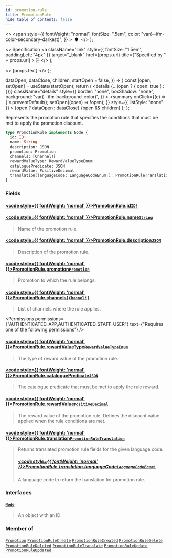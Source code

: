 ```yaml
---
id: promotion-rule
title: PromotionRule
hide_table_of_contents: false
---
```


  <>
    <span
      style={{
        fontWeight: "normal",
        fontSize: ".5em",
        color: "var(--ifm-color-secondary-darkest)",
      }}
    >
      &nbsp;●&nbsp;
    </span>
  </>
);

  <>
    Specification
    <a
      className="link"
      style={{ fontSize: "1.5em", paddingLeft: "4px" }}
      target="\_blank"
      href={props.url}
      title={"Specified by " + props.url}
    >
      ⎘
    </a>
  </>
);

  <>
    <span className={props.class}>{props.text}</span>
  </>
);


  dataOpen,
  dataClose,
  children,
  startOpen = false,
}) => {
  const [open, setOpen] = useState(startOpen);
  return (
    <details
      {...(open ? { open: true } : {})}
      className="details"
      style={{
        border: "none",
        boxShadow: "none",
        background: "var(--ifm-background-color)",
      }}
    >
      <summary
        onClick={(e) => {
          e.preventDefault();
          setOpen((open) => !open);
        }}
        style={{ listStyle: "none" }}
      >
        {open ? dataOpen : dataClose}
      </summary>
      {open && children}
    </details>
  );
};

Represents the promotion rule that specifies the conditions that must be met to apply the promotion discount.

<Badge text="Added in Saleor 3.17" class="secondary margin-bottom--sm" />

<FeaturePreview />

```graphql
type PromotionRule implements Node {
  id: ID!
  name: String
  description: JSON
  promotion: Promotion
  channels: [Channel!]
  rewardValueType: RewardValueTypeEnum
  cataloguePredicate: JSON
  rewardValue: PositiveDecimal
  translation(languageCode: LanguageCodeEnum!): PromotionRuleTranslation
}
```

### Fields

#### [<code style={{ fontWeight: 'normal' }}>PromotionRule.<b>id</b></code>](#)<Bullet />[`ID!`](../../../api-reference/miscellaneous/scalars/id) <Badge class="badge badge--secondary" text="non-null"/> <Badge class="badge badge--secondary" text="scalar"/>

>

#### [<code style={{ fontWeight: 'normal' }}>PromotionRule.<b>name</b></code>](#)<Bullet />[`String`](../../../api-reference/miscellaneous/scalars/string) <Badge class="badge badge--secondary" text="scalar"/>

> Name of the promotion rule.

#### [<code style={{ fontWeight: 'normal' }}>PromotionRule.<b>description</b></code>](#)<Bullet />[`JSON`](../../../api-reference/miscellaneous/scalars/json) <Badge class="badge badge--secondary" text="scalar"/>

> Description of the promotion rule.

#### [<code style={{ fontWeight: 'normal' }}>PromotionRule.<b>promotion</b></code>](#)<Bullet />[`Promotion`](../../../api-reference/discounts/objects/promotion) <Badge class="badge badge--secondary" text="object"/>

> Promotion to which the rule belongs.

#### [<code style={{ fontWeight: 'normal' }}>PromotionRule.<b>channels</b></code>](#)<Bullet />[`[Channel!]`](../../../api-reference/channels/objects/channel) <Badge class="badge badge--secondary" text="list"/> <Badge class="badge badge--secondary" text="object"/>

> List of channels where the rule applies.

<Permissions
  permissions={"AUTHENTICATED_APP,AUTHENTICATED_STAFF_USER"}
  text={"Requires one of the following permissions"}
/>

#### [<code style={{ fontWeight: 'normal' }}>PromotionRule.<b>rewardValueType</b></code>](#)<Bullet />[`RewardValueTypeEnum`](../../../api-reference/discounts/enums/reward-value-type-enum) <Badge class="badge badge--secondary" text="enum"/>

> The type of reward value of the promotion rule.

#### [<code style={{ fontWeight: 'normal' }}>PromotionRule.<b>cataloguePredicate</b></code>](#)<Bullet />[`JSON`](../../../api-reference/miscellaneous/scalars/json) <Badge class="badge badge--secondary" text="scalar"/>

> The catalogue predicate that must be met to apply the rule reward.

#### [<code style={{ fontWeight: 'normal' }}>PromotionRule.<b>rewardValue</b></code>](#)<Bullet />[`PositiveDecimal`](../../../api-reference/miscellaneous/scalars/positive-decimal) <Badge class="badge badge--secondary" text="scalar"/>

> The reward value of the promotion rule. Defines the discount value applied when the rule conditions are met.

#### [<code style={{ fontWeight: 'normal' }}>PromotionRule.<b>translation</b></code>](#)<Bullet />[`PromotionRuleTranslation`](../../../api-reference/discounts/objects/promotion-rule-translation) <Badge class="badge badge--secondary" text="object"/>

> Returns translated promotion rule fields for the given language code.
>
> ##### [<code style={{ fontWeight: 'normal' }}>PromotionRule.translation.<b>languageCode</b></code>](#)<Bullet />[`LanguageCodeEnum!`](../../../api-reference/miscellaneous/enums/language-code-enum) <Badge class="badge badge--secondary" text="non-null"/> <Badge class="badge badge--secondary" text="enum"/>
>
> A language code to return the translation for promotion rule.

### Interfaces

#### [`Node`](../../../api-reference/miscellaneous/interfaces/node) <Badge class="badge badge--secondary" text="interface"/>

> An object with an ID

### Member of

[`Promotion`](../../../api-reference/discounts/objects/promotion) <Badge class="badge badge--secondary" text="object"/><Bullet />[`PromotionRuleCreate`](../../../api-reference/discounts/objects/promotion-rule-create) <Badge class="badge badge--secondary" text="object"/><Bullet />[`PromotionRuleCreated`](../../../api-reference/discounts/objects/promotion-rule-created) <Badge class="badge badge--secondary" text="object"/><Bullet />[`PromotionRuleDelete`](../../../api-reference/discounts/objects/promotion-rule-delete) <Badge class="badge badge--secondary" text="object"/><Bullet />[`PromotionRuleDeleted`](../../../api-reference/discounts/objects/promotion-rule-deleted) <Badge class="badge badge--secondary" text="object"/><Bullet />[`PromotionRuleTranslate`](../../../api-reference/discounts/objects/promotion-rule-translate) <Badge class="badge badge--secondary" text="object"/><Bullet />[`PromotionRuleUpdate`](../../../api-reference/discounts/objects/promotion-rule-update) <Badge class="badge badge--secondary" text="object"/><Bullet />[`PromotionRuleUpdated`](../../../api-reference/discounts/objects/promotion-rule-updated) <Badge class="badge badge--secondary" text="object"/>


